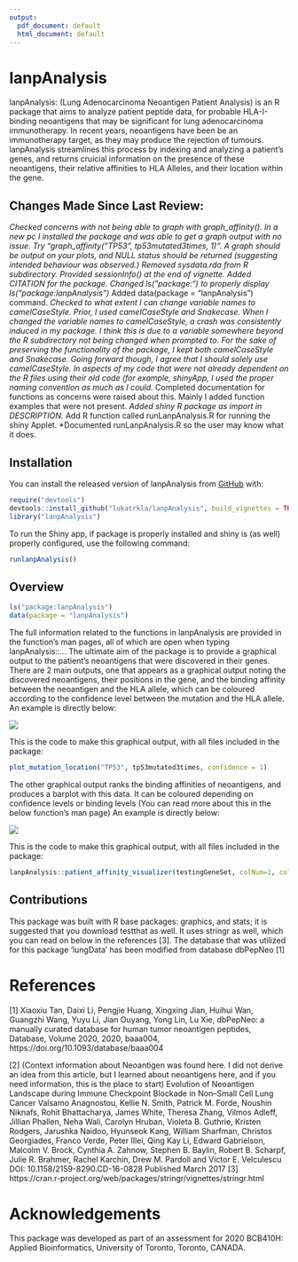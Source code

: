 ```yaml
---
output:
  pdf_document: default
  html_document: default
---
```


<!-- README.md is generated from README.Rmd. Please edit that file -->

# lanpAnalysis

<!-- badges: start -->

<!-- badges: end -->

lanpAnalysis: (Lung Adenocarcinoma Neoantigen Patient Analysis) is an R package 
that aims to analyze patient peptide data, for probable HLA-I-binding neoantigens
that may be significant for lung adenocarcinoma immunotherapy. In recent years,
neoantigens have been be an immunotherapy target, as they may produce the 
rejection of tumours. lanpAnalysis streamlines this process by indexing and 
analyzing a patient's genes, and returns cruicial information on the presence
of these neoantigens, their relative affinities to HLA Alleles, and their 
location within the gene. 

## Changes Made Since Last Review:
*Checked concerns with not being able to graph with graph_affinity(). In a new pc I installed the package and was able to get a graph output with no issue. Try "graph_affinity("TP53", tp53mutated3times, 1)". A graph should be output on your plots, and NULL status should be returned (suggesting intended behaviour was observed.)
*Removed sysdata.rda from R subdirectory.
*Provided sessionInfo() at the end of vignette.
*Added CITATION for the package.
*Changed ls("package:") to properly display ls("package:lanpAnalysis")
*Added data(package = "lanpAnalysis") command.
*Checked to what extent I can change variable names to camelCaseStyle. Prior, I used camelCaseStyle and Snakecase. When I changed the variable names to camelCaseStyle, a crash was consistently induced in my package. I think this is due to a variable somewhere beyond the R subdirectory not being changed when prompted to. For the sake of preserving the functionality of the package, I kept both camelCaseStyle and Snakecase. Going forward though, I agree that I should solely use camelCaseStyle. In aspects of my code that were not already dependent on the R files using their old code (for example, shinyApp, I used the proper naming convention as much as I could.
*Completed documentation for functions as concerns were raised about this. Mainly I added function examples that were not present.
*Added shiny R package as import in DESCRIPTION.
*Add R function called runLanpAnalysis.R for running the shiny Applet.
*Documented runLanpAnalysis.R so the user may know what it does.

## Installation

You can install the released version of lanpAnalysis from
[GitHub](https://github.com/) with:

``` r
require("devtools")
devtools::install_github("lukatrkla/lanpAnalysis", build_vignettes = TRUE)
library("lanpAnalysis")
```
To run the Shiny app, if package is properly installed and shiny is (as well)
properly configured, use the following command:
``` r
runlanpAnalysis()
```
## Overview
``` r
ls("package:lanpAnalysis")
data(package = "lanpAnalysis")
```

The full information related to the functions in lanpAnalysis are provided in
the function's man pages, all of which are open when typing lanpAnalysis::...
The ultimate aim of the package is to provide a graphical output to the
patient's neoantigens that were discovered in their genes. 
There are 2 main outputs, one that appears as a graphical output noting the 
discovered neoantigens, their positions in the gene, and the binding affinity 
between the neoantigen and the HLA allele, which can be coloured according to the confidence level
between the mutation and the HLA allele. An example is directly below:

![](./inst/extdata/location_plot.png)


This is the code to make this graphical output, with all files included in the
package:

``` r
plot_mutation_location("TP53", tp53mutated3times, confidence = 1)
```
The other graphical output ranks the binding affinities of neoantigens, and produces
a barplot with this data. It can be coloured depending on confidence levels or
binding levels (You can read more about this in the below function's man page)
 An example is directly below:

![](./inst/extdata/plotWithConfidence.png)


This is the code to make this graphical output, with all files included in the
package:

``` r
lanpAnalysis::patient_affinity_visualizer(testingGeneSet, colNum=1, colorFlag=2)
```
## Contributions

This package was built with R base packages: graphics, and stats; it is suggested
that you download testthat as well. It uses stringr as well, which you can read 
on below in the references [3]. The database that was utilized for this package
'lungData' has been modified from database dbPepNeo [1]

# References

[1] 
Xiaoxiu Tan, Daixi Li, Pengjie Huang, Xingxing Jian, Huihui Wan, Guangzhi Wang, Yuyu Li, Jian
Ouyang, Yong Lin, Lu Xie, dbPepNeo: a manually curated database for human tumor neoantigen
peptides, Database, Volume 2020, 2020, baaa004, https://doi.org/10.1093/database/baaa004

[2] (Context information about Neoantigen was found here. I did not derive an idea from this
article, but I learned about neoantigens here, and if you need information, this is the place to start)
Evolution of Neoantigen Landscape during Immune Checkpoint Blockade in Non–Small Cell Lung
Cancer Valsamo Anagnostou, Kellie N. Smith, Patrick M. Forde, Noushin Niknafs, Rohit Bhattacharya,
James White, Theresa Zhang, Vilmos Adleff, Jillian Phallen, Neha Wali, Carolyn Hruban, Violeta B.
Guthrie, Kristen Rodgers, Jarushka Naidoo, Hyunseok Kang, William Sharfman, Christos Georgiades,
Franco Verde, Peter Illei, Qing Kay Li, Edward Gabrielson, Malcolm V. Brock, Cynthia A. Zahnow,
Stephen B. Baylin, Robert B. Scharpf, Julie R. Brahmer, Rachel Karchin, Drew M. Pardoll and Victor
E. Velculescu DOI: 10.1158/2159-8290.CD-16-0828 Published March 2017
[3] 
https://cran.r-project.org/web/packages/stringr/vignettes/stringr.html

# Acknowledgements

This package was developed as part of an assessment for 2020
BCB410H: Applied Bioinformatics, University of Toronto, Toronto,
CANADA.
